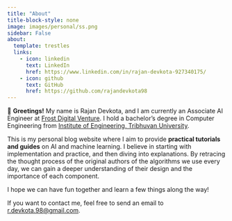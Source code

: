 ```yaml
---
title: "About"
title-block-style: none
image: images/personal/ss.png
sidebar: False
about:
  template: trestles
  links:
    - icon: linkedin
      text: LinkedIn
      href: https://www.linkedin.com/in/rajan-devkota-927340175/
    - icon: github
      text: GitHub
      href: https://github.com/rajandevkota98
---
```

👋 **Greetings!** My name is Rajan Devkota, and I am currently an Associate AI Engineer at [Frost Digital Venture](https://www.frostdigi.ai/). I hold a bachelor's degree in Computer Engineering from [Institute of Engineering, Tribhuvan University](https://ioe.tu.edu.np/).

This is my personal blog website where I aim to provide **practical tutorials and guides** on AI and machine learning. I believe in starting with implementation and practice, and then diving into explanations. By retracing the thought process of the original authors of the algorithms we use every day, we can gain a deeper understanding of their design and the importance of each component.

I hope we can have fun together and learn a few things along the way!

If you want to contact me, feel free to send an email to [r.devkota.98@gmail.com](mailto:r.devkota.98@gmail.com).